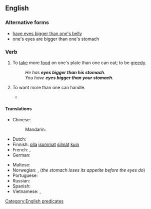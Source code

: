 ==English==

===Alternative forms===
* [[have eyes bigger than one's belly]] {{qualifier|UK}}
* one's eyes are bigger than one's stomach

===Verb===
{{en-verb|head=[[have]] [[eyes]] [[bigger]] [[than]] one's [[stomach]]|has eyes bigger than one's stomach|having eyes bigger than one's stomach|had eyes bigger than one's stomach}}

# {{idiomatic}} To [[take]] more [[food]] on one's plate than one can eat; to be [[greedy]].
#: ''He has '''eyes bigger than his stomach'''.''
#: ''You have '''eyes bigger than your stomach'''.''
# {{idiomatic}} To want more than one can handle.
#* {{quote-book|title=Bookkeeping For Dummies| page=75| books.google.com/books?isbn=1742469973| author=Veechi Curtis, Lynley Averis| year=2010| passage=When choosing software, don't '''have eyes bigger than your stomach'''. Rather, stick to whatever level of software you need, and no more.}}

====Translations====
{{trans-top|take more food than one can eat}}
* Chinese:
*: Mandarin: {{t|cmn|眼大肚子小|tr=yǎn dà dùzi xiǎo|sc=Hani}}
* Dutch: {{t|nl|ogen groter dan je maag hebben}}
* Finnish: [[olla#Finnish|olla]] [[isommat]] [[silmät]] [[kuin#Finnish|kuin]] {{t+|fi|vatsa}}
* French: {{t|fr|avoir les yeux plus grands que le ventre}}, {{t|fr|avoir les yeux plus gros que le ventre}}
* German: {{t|de|Augen größer als der Magen haben}}
{{trans-mid}}
* Maltese: {{t|mt|għandu għajnejh akbar minn żaqqu}}
* Norwegian: {{t-|no|øynene er større enn magen}}, {{t-|no|magen blir fortere mett enn øynene}} (''the stomach loses its appetite before the eyes do'')
* Portuguese: {{t|pt|ter os olhos maiores que a boca}}
* Russian: {{t|ru|одни глаза не сыты|tr=odní glazá ne sýty}}
* Spanish: {{t-|es|comer con los ojos}}
* Vietnamese: {{t|vi|con mắt lớn hơn cái bụng}}, {{t|vi|no bụng đói con mắt}}
{{trans-bottom}}

[[Category:English predicates]]